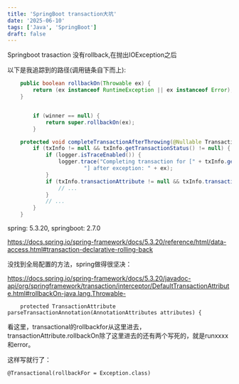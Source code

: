 ```yaml
---
title: 'SpringBoot transaction大坑'
date: '2025-06-10'
tags: ['Java', 'SpringBoot']
draft: false
---
```


Springboot trasaction 没有rollback,在抛出IOException之后


以下是我追踪到的路径(调用链条自下而上):

```java
	public boolean rollbackOn(Throwable ex) {
		return (ex instanceof RuntimeException || ex instanceof Error);
	}
```


```java

		if (winner == null) {
			return super.rollbackOn(ex);
		}
```

```java
	protected void completeTransactionAfterThrowing(@Nullable TransactionInfo txInfo, Throwable ex) {
		if (txInfo != null && txInfo.getTransactionStatus() != null) {
			if (logger.isTraceEnabled()) {
				logger.trace("Completing transaction for [" + txInfo.getJoinpointIdentification() +
						"] after exception: " + ex);
			}
			if (txInfo.transactionAttribute != null && txInfo.transactionAttribute.rollbackOn(ex)) {
                // ...
            }
            // ...
        }
    }
```

spring: 5.3.20, springboot: 2.7.0

https://docs.spring.io/spring-framework/docs/5.3.20/reference/html/data-access.html#transaction-declarative-rolling-back

没找到全局配置的方法，spring做得很坚决：

https://docs.spring.io/spring-framework/docs/5.3.20/javadoc-api/org/springframework/transaction/interceptor/DefaultTransactionAttribute.html#rollbackOn-java.lang.Throwable-

```
	protected TransactionAttribute parseTransactionAnnotation(AnnotationAttributes attributes) {
```
看这里，transactional的rollbackfor从这里进去，transactionAttribute.rollbackOn除了这里进去的还有两个写死的，就是runxxxx和error。

这样写就行了： 

```
@Transactional(rollbackFor = Exception.class)
```